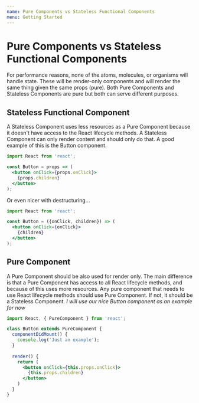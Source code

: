 ```yaml
---
name: Pure Components vs Stateless Functional Components
menu: Getting Started
---
```


# Pure Components vs Stateless Functional Components

For performance reasons, none of the atoms, molecules, or organisms will handle state. These will be render-only components and will render the same thing given the same props (pure). Both Pure Components and Stateless Components are pure but both can serve different purposes.

## Stateless Functional Component

A Stateless Component uses less resources as a Pure Component because it doesn't have access to the React lifecycle methods. A Stateless Component can only render content and should only do that. A good example of this is the Button component.

```jsx
import React from 'react';

const Button = props => (
  <button onClick={props.onClick}>
    {props.children}
  </button>
);
```

Or even nicer with destructuring...

```jsx
import React from 'react';

const Button = ({onClick, children}) => (
  <button onClick={onClick}>
    {children}
  </button>
);
```

## Pure Component

A Pure Component should be also used for render only. The main difference is that a Pure Component has access to all React lifecycle methods, and because of this uses more resources. Any pure component that needs to use React lifecycle methods should use Pure Component. If not, it should be a Stateless Component. _I will use our nice Button component as an example for now_

```jsx
import React, { PureComponent } from 'react';

class Button extends PureComponent {
  componentDidMount() {
    console.log('Just an example');
  }
	
  render() {
    return (
      <button onClick={this.props.onClick}>
        {this.props.children}
      </button>
    )
  }
}
```
